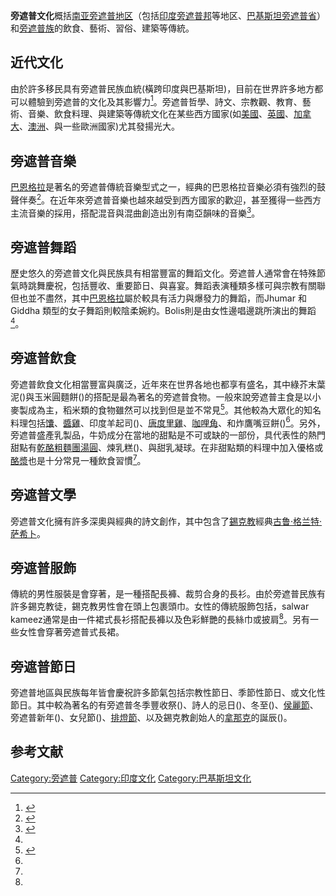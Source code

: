 {{copyedit|time=2018-10-07T06:23:50+00:00}}

'''旁遮普文化'''概括[[南亚|南亚]][[旁遮普地区|旁遮普地区]]（包括[[印度|印度]][[旁遮普邦|旁遮普邦]]等地区、[[巴基斯坦|巴基斯坦]][[旁遮普省|旁遮普省]]）和[[旁遮普族|旁遮普族]]的飲食、藝術、習俗、建築等傳統。

==近代文化==
由於許多移民具有旁遮普民族血統(橫跨印度與巴基斯坦)，目前在世界許多地方都可以體驗到旁遮普的文化及其影響力<ref name="mirror">{{cite web|url=http://www.indianmirror.com/culture/states-culture/punjab.html|title=Indian Mirror - Punjabi culture|access-date=2016-07-29|archive-date=2021-03-12|archive-url=https://web.archive.org/web/20210312072344/https://www.indianmirror.com/culture/states-culture/punjab.html|dead-url=no}}</ref>。旁遮普哲學、詩文、宗教觀、教育、藝術、音樂、飲食料理、與建築等傳統文化在某些西方國家(如[[美国|美國]]、[[英国|英國]]、[[加拿大|加拿大]]、[[澳大利亚|澳洲]]、與一些歐洲國家)尤其發揚光大。
==旁遮普音樂==
[[巴恩格拉|巴恩格拉]]是著名的旁遮普傳統音樂型式之一，經典的巴恩格拉音樂必須有強烈的鼓聲伴奏<ref name="explore">{{cite web|url=http://www.punjabispot.com/punjab/culture-of-punjab.html|title=Punjabi Spot - culture of Punjab|access-date=2016-07-29|archive-date=2020-10-09|archive-url=https://web.archive.org/web/20201009033406/http://www.punjabispot.com/punjab/culture-of-punjab.html|dead-url=no}}</ref>。在近年來旁遮普音樂也越來越受到西方國家的歡迎，甚至獲得一些西方主流音樂的採用，搭配混音與混曲創造出別有南亞韻味的音樂<ref name="discover">{{cite web|url=http://www.discoveredindia.com/punjab/culture-in-punjab/|title=Discovered India - Pubjab|access-date=2016-07-29|archive-url=https://web.archive.org/web/20160620102620/http://www.discoveredindia.com/punjab/culture-in-punjab/|archive-date=2016-06-20|dead-url=yes}}</ref>。
==旁遮普舞蹈==
歷史悠久的旁遮普文化與民族具有相當豐富的舞蹈文化。旁遮普人通常會在特殊節氣時跳舞慶祝，包括豐收、重要節日、與喜宴。舞蹈表演種類多樣可與宗教有關聯但也並不盡然，其中[[巴恩格拉|巴恩格拉]]屬於較具有活力與爆發力的舞蹈，而Jhumar 和 Giddha 類型的女子舞蹈則較陰柔婉約。Bolis則是由女性邊唱邊跳所演出的舞蹈<ref name="explore"/>。
==旁遮普飲食==
旁遮普飲食文化相當豐富與廣泛，近年來在世界各地也都享有盛名，其中綠芥末葉泥({{link-en|Sarson da Saag|Sarson da saag}})與玉米圓麵餅({{link-en|Makki di roti|makki di roti}})的搭配是最為著名的旁遮普食物。一般來說旁遮普主食是以小麥製成為主，稻米類的食物雖然可以找到但是並不常見<ref name="food">{{cite web| url=http://www.culturalindia.net/indian-food/punjabi.html| title=Cultural India - Punjabi food| access-date=2016-07-29| archive-date=2020-10-23| archive-url=https://web.archive.org/web/20201023013854/https://www.culturalindia.net/indian-food/punjabi.html| dead-url=no}}</ref>。其他較為大眾化的知名料理包括[[馕|馕]]、[[奶油咖哩雞|醬雞]]、印度羊起司({{link-en|Paneer|Paneer}})、[[印度烤雞|唐度里雞]]、[[印度咖喱角|咖哩角]]、和炸鷹嘴豆餅({{link-en|pakora|pakora}})<ref name="discover"/>。另外，旁遮普盛產乳製品，牛奶成分在當地的甜點是不可或缺的一部份，具代表性的熱門甜點有[[奶豆腐汤圆|乾酪粗麵團湯圓]]、煉乳糕({{link-en|barfi|barfi}})、與甜乳凝球{{link-en|gulab jamun|gulab jamun}}。在非甜點類的料理中加入優格或[[酪漿|酪漿]]也是十分常見一種飲食習慣<ref name="mirror"/>。

==旁遮普文學==
旁遮普文化擁有許多深奧與經典的詩文創作，其中包含了[[錫克教|錫克教]]經典[[古鲁·格兰特·萨希卜|古鲁·格兰特·萨希卜]]。
==旁遮普服飾==
傳統的男性服裝是會穿著{{link-en|Kurta|kurta}}，是一種搭配長褲、裁剪合身的長衫。由於旁遮普民族有許多錫克教徒，錫克教男性會在頭上包裹頭巾。女性的傳統服飾包括{{link-en|Salwar|salwar}}，salwar kameez通常是由一件裙式長衫搭配長褲以及色彩鮮艷的長絲巾或披肩<ref name="mirror"/>。另有一些女性會穿著旁遮普式長裙{{link-en|Punjabi ghagra|punjabi ghagra}}。
==旁遮普節日==
旁遮普地區與民族每年皆會慶祝許多節氣包括宗教性節日、季節性節日、或文化性節日。其中較為著名的有旁遮普冬季豐收祭({{link-en|Maghi|Maghi}})、詩人{{link-en|Shah Hussain|Shah Hussain}}的忌日({{link-en|Mela Chiraghan|Mela Chiraghan}})、冬至({{link-en|Lohri|Lohri}})、[[侯麗節|侯麗節]]、旁遮普新年({{link-en|Vaisakhi|Vaisakhi}})、女兒節({{link-en|Teeyan|Teeyan}})、[[排燈節|排燈節]]、以及錫克教創始人的[[拿那克|拿那克]]的誕辰({{link-en|Guru Nanak Gurpurab|Guru Nanak Gurpurab}})。

== 参考文献 ==
{{Reflist}}

[[Category:旁遮普|Category:旁遮普]]
[[Category:印度文化|Category:印度文化]]
[[Category:巴基斯坦文化|Category:巴基斯坦文化]]